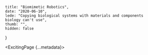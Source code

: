     title: "Biomimetic Robotics",
    date: "2020-06-10",
    lede: "Copying biological systems with materials and components biology can't use",
    thumb: "",
    hidden: false
}



<ExcitingPage {...metadata}>
</ExcitingPage>
